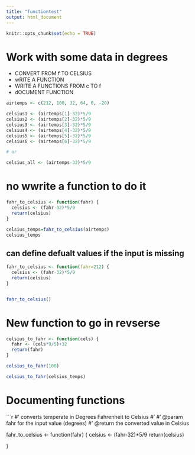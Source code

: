 ```yaml
---
title: "functiontest"
output: html_document
---
```


```r
knitr::opts_chunk$set(echo = TRUE)
```


# Work with some data in degrees

* CONVERT FROM f TO CELSIUS 
* wRITE A FUNCTION
* WRITE A FUNCTIONS  FROM c TO f
* dOCUMENT FUNCTION

```r


airtemps <- c(212, 100, 32, 64, 0, -20)

celsius1 <- (airtemps[1]-32)*5/9
celsius2 <- (airtemps[2]-32)*5/9
celsius3 <- (airtemps[3]-32)*5/9
celsius4 <- (airtemps[4]-32)*5/9
celsius5 <- (airtemps[5]-32)*5/9
celsius6 <- (airtemps[6]-32)*5/9

# or

celsius_all <- (airtemps-32)*5/9


```

# no wwrite a function to do it

```r

fahr_to_celsius <- function(fahr) {
  celsius <- (fahr-32)*5/9
  return(celsius)
}

celsius_temps=fahr_to_celsius(airtemps)
celsius_temps
```

## can define defualt values if the input is missing
```r

fahr_to_celsius <- function(fahr=212) {
  celsius <- (fahr-32)*5/9
  return(celsius)
}


fahr_to_celsius()

```



#  New function to go in revserse
```r
celsius_to_fahr <- function(cels) {
  fahr <- (cels*9/5)+32
  return(fahr)
}

celsius_to_fahr(100)


```
```r
celsius_to_fahr(celsius_temps)

```

# Documenting functions

```r
#' converts temperate in Degrees Fahrenheit to Celsius
#'
#' @param fahr for the input value (degrees)
#' @return the converted value in Celsius

fahr_to_celsius <- function(fahr) {
  celsius <- (fahr-32)*5/9
  return(celsius)
  
}
